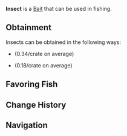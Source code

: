 {{BaitInfobox
|image          = Bait Insect.png
|rarity         = Common
|crates         = Bait Crate/0.34, Common Crate/0.18
|angler_quests  = <!--TBD-->
|pref_luck      = 35
|univ_luck      = 
|resilience     = 
|lure           = 5
|ability        = 
}}
'''Insect''' is a {{Rarity|Common}} [[Bait]] that can be used in fishing.

== Obtainment ==
Insects can be obtained in the following ways:
* {{Item|Bait Crate}} (0.34/crate on average)
* {{Item|Common Crate}} (0.18/crate on average)
<!--* [[Angler]] Quests, starting from the ?th completion-->

== Favoring Fish ==
{{Fish by Category Table|Insect-Loving Fish|event=1|show_location=1|hide_bait=1|resultsheader='''%PAGES%''' [[Fish]] prefer Insects:|noresultsheader=No fish prefer Insects.}}

== Change History ==
{{Change History|1.0}}

== Navigation ==
{{Bait Navbox}}